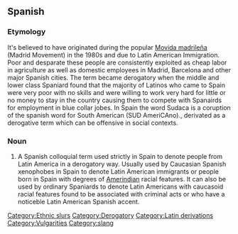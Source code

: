 {{rfc|Definition should probably be split into Definition and Usage notes. Etymology too long? (Severely) Biased definition?}}

==Spanish==

===Etymology===
It's believed to have originated during the popular [[Movida madrileña]] (Madrid Movement) in the 1980s and due to Latin American Immigration. Poor and desparate these people are consistently exploited as cheap labor in agriculture as well as domestic employees in Madrid, Barcelona and other major Spanish cities. The term became derogatory when the middle and lower class Spaniard found that the majority of Latinos who came to Spain were very poor with no skills and were willing to work very hard for little or no money to stay in the country causing them to compete with Spanairds for employment in blue collar jobes. 
In Spain the word Sudaca is a coruption of the spanish word for South American (SUD AmeriCAno)., derivated as a derogative term which can be offensive in social contexts.

===Noun===
{{es-noun-m}}

# {{sense|normally considered offensive often considered vulgar}} A Spanish colloquial term used strictly in Spain to denote people from Latin America in a derogatory way. Usually used by Caucasian Spanish xenophobes in Spain to denote Latin American immigrants or people born in Spain with degrees of [[Amerindian]] racial features. It can also be used by ordinary Spaniards to denote Latin Americans with caucasoid racial features found to be associated with criminal acts or who have a noticeble Latin American Spanish accent. 

[[Category:Ethnic slurs]] 
[[Category:Derogatory]]
[[Category:Latin derivations]]
[[Category:Vulgarities]] 
[[Category:slang]]